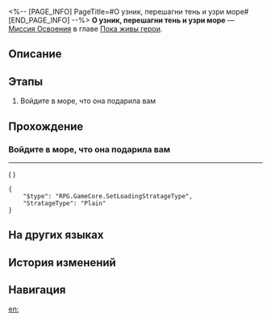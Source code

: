 <%-- [PAGE_INFO]
PageTitle=#О узник, перешагни тень и узри море#
[END_PAGE_INFO] --%>
{{Дополнить|Диалоги.}}
{{Миссия Инфобокс
|id              = 1040614
|Название        = 
|Изображение     = Миссия О узник, перешагни тень и узри море.png
|Тип             = Миссия Освоения
|Событие         = 
|Глава           = Пока живы герои
|Условия         = 
|Персонажи       = Первопроходец
|СтартЛокация    = [[Лофу Сяньчжоу]] — [[Подаренное море]]
|Мир             = Лофу Сяньчжоу
|Предыдущая      = 
|Следующая       = 
|Награды         = Опыт Освоения*1 200; Звёздный нефрит*150; Путеводитель путешественника*20; Беспорядочная амброзия*480; Beneath the Bubbles*1 { text = Beneath the Bubbles }; Frozen Tides*1 { text = Frozen Tides }; Кредиты*150 000
}}
'''О узник, перешагни тень и узри море''' — [[Миссия Освоения]] в главе [[Пока живы герои]].

==Описание==
{{Описание|<!--официальное описание из Перекрёстка судеб-->}}

==Этапы==
# Войдите в море, что она подарила вам

==Прохождение==
{{Дополнить}}
===Войдите в море, что она подарила вам===
{{Описание миссии|тип=Миссия Освоения|локация=Подаренное море|Завершите свои завоевания в океане на границе этого мира и усните навечно под шум волн. Усните навечно под шум волн и завершите свои завоевания в океане на границе этого мира.<br />Они никогда не боялись этого пророчества и даже возлагали на него надежды.<br />Тогда они стояли на побережье Лукаса и смотрели, как солнце, что ещё не погасло, погружается в море, и думали о том дне, когда пророчество сбудется.<br />Но она не знала, что море, о котором она мечтала, было не маленьким прудом. Она не знала, что море, о котором она мечтала, было не пустым берегом.<br />Она не знала, что не хочет спать вечно. Она не знала, что не любит покорять.<br />Они размышляли о странном пейзаже и наблюдали, как солнце медленно-медленно опускается в море, как будто оно больше никогда не взойдёт.}}
{{Диалог Начало}}
----
;({{tx|Unknown performance}}<!--Error: ENOENT: no such file or directory, open 'R:\Utils\HSR\3.5\Story\Discussion\Mission\1040612\DS104061222.json'-->)
<pre>{
	"$type": "RPG.GameCore.SetLoadingStratageType",
	"StratageType": "Plain"
}</pre>
{{Диалог Конец}}

==На других языках==
{{На других языках
|en   = Captives, Behold the Expanse Beyond Light
|zhs  = 囚人啊，踏过日影见沧溟
|zht  = 囚人啊，踏過日影見滄溟
|ja   = 囚人よ、影を踏み越え蒼海を仰げ
|ko   = 죄수여, 그림자를 딛고 푸른 바다를 봐다오
|es   = Prisionero, contempla el mar allende el sol
|fr   = Captifs, contemplez l'immensité au-delà du soleil
|ru   = О узник, перешагни тень и узри море
|th   = นักโทษเอ๋ย จงข้ามผ่านเงาตะวัน เพื่อยลห้วงทะเล
|vi   = Hỡi Tù Nhân, Hãy Bước Qua Bóng Nắng Để Thấy Biển Trời
|de   = Gefangene, schaut in die Weiten jenseits des Lichts
|id   = Tahanan, Langkahi Bayangan Mentari Menuju Samudra Biru
|pt   = Cativos, Contemplem a Vastidão Além da Luz
}}

==История изменений==
{{История изменений|3.5}}

==Навигация==
{{Миссия Освоения Навбокс|Глава }}

[[en:]]

